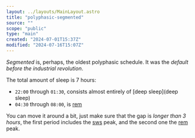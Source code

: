 ```yaml
---
layout: ../layouts/MainLayout.astro
title: "polyphasic-segmented"
source: ""
scope: "public"
type: "main"
created: "2024-07-01T15:37Z"
modified: "2024-07-16T15:07Z"
---
```


*Segmented* is, perhaps, the oldest polyphasic schedule. It was the *default before the industrial revolution*.

The total amount of sleep is 7 hours:
- `22:00` through `01:30`, consists almost entirely of [deep sleep](deep sleep)
- `04:30` through `08:00`, is [rem](rem)

You can move it around a bit, just make sure that the gap is *longer than 3 hours*, the first period includes the [sws](sws) peak, and the second one the [rem](rem) peak.